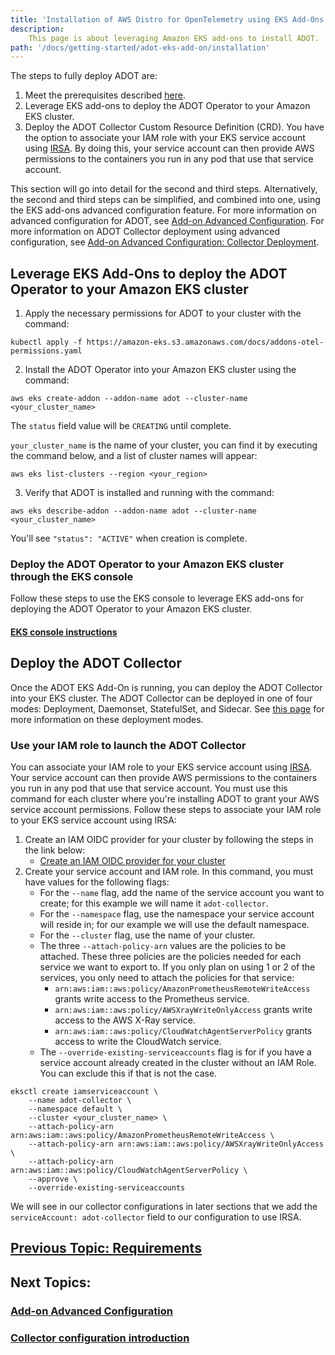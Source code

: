 ```yaml
---
title: 'Installation of AWS Distro for OpenTelemetry using EKS Add-Ons'
description:
    This page is about leveraging Amazon EKS add-ons to install ADOT.
path: '/docs/getting-started/adot-eks-add-on/installation'
---
```


The steps to fully deploy ADOT are:

1. Meet the prerequisites described [here](/docs/getting-started-adot-eks-add-on/requirements).
2. Leverage EKS add-ons to deploy the ADOT Operator to your Amazon EKS cluster.
3. Deploy the ADOT Collector Custom Resource Definition (CRD). You have the option to associate your IAM role with your EKS service account using [IRSA](https://docs.aws.amazon.com/emr/latest/EMR-on-EKS-DevelopmentGuide/setting-up-enable-IAM.html). By doing this, your service account can then provide AWS permissions to the containers you run in any pod that use that service account.

This section will go into detail for the second and third steps. Alternatively, the second and third steps can be simplified, and combined into one, using the EKS add-ons advanced configuration feature. For more information on advanced configuration for ADOT, see [Add-on Advanced Configuration](/docs/getting-started/adot-eks-add-on/add-on-configuration). For more information on ADOT Collector deployment using advanced configuration, see [Add-on Advanced Configuration: Collector Deployment](/docs/getting-started/adot-eks-add-on/add-on-configuration-collector-deployment).

## Leverage EKS Add-Ons to deploy the ADOT Operator to your Amazon EKS cluster

1. Apply the necessary permissions for ADOT to your cluster with the command:
```console
kubectl apply -f https://amazon-eks.s3.amazonaws.com/docs/addons-otel-permissions.yaml
```

2. Install the ADOT Operator into your Amazon EKS cluster using the command:
```console
aws eks create-addon --addon-name adot --cluster-name <your_cluster_name>
```

The `status` field value will be `CREATING` until complete.

`your_cluster_name` is the name of your cluster, you can find it by executing the command below, and a list of cluster names will appear:
```console
aws eks list-clusters --region <your_region>
```

3. Verify that ADOT is installed and running with the command:
```console
aws eks describe-addon --addon-name adot --cluster-name <your_cluster_name>
```

You'll see `"status": "ACTIVE"` when creation is complete.

### Deploy the ADOT Operator to your Amazon EKS cluster through the EKS console

Follow these steps to use the EKS console to leverage EKS add-ons for deploying the ADOT Operator to your Amazon EKS cluster.

#### [EKS console instructions](https://docs.aws.amazon.com/eks/latest/userguide/adot-manage.html#adot-install)

## Deploy the ADOT Collector

Once the ADOT EKS Add-On is running, you can deploy the ADOT Collector into your EKS cluster. The ADOT Collector can be deployed in one of four modes: Deployment, Daemonset, StatefulSet, and Sidecar. See [this page](https://aws-otel.github.io/docs/getting-started/operator#step-2-install-adot-collector-as-kubernetes-custom-resource-to-your-eks-cluster) for more information on these deployment modes.

### Use your IAM role to launch the ADOT Collector
You can associate your IAM role to your EKS service account using [IRSA](https://docs.aws.amazon.com/emr/latest/EMR-on-EKS-DevelopmentGuide/setting-up-enable-IAM.html). Your service account can then provide AWS permissions to the containers you run in any pod that use that service account. You must use this command for each cluster where you're installing ADOT to grant your AWS service account permissions.
Follow these steps to associate your IAM role to your EKS service account using IRSA:

1. Create an IAM OIDC provider for your cluster by following the steps in the link below:
    * [Create an IAM OIDC provider for your cluster](https://docs.aws.amazon.com/eks/latest/userguide/enable-iam-roles-for-service-accounts.html)
2. Create your service account and IAM role. In this command, you must have values for the following flags:
    * For the `--name` flag, add the name of the service account you want to create; for this example we will name it `adot-collector`.
    * For the `--namespace` flag, use the namespace your service account will reside in; for our example we will use the default namespace.
    * For the `--cluster` flag, use the name of your cluster.
    * The three `--attach-policy-arn` values are the policies to be attached. These three policies are the policies needed for each service we want to export to. If you only plan on using 1 or 2 of the services, you only need to attach the policies for that service:
        * `arn:aws:iam::aws:policy/AmazonPrometheusRemoteWriteAccess` grants write access to the Prometheus service.
        * `arn:aws:iam::aws:policy/AWSXrayWriteOnlyAccess` grants write access to the AWS X-Ray service.
        * `arn:aws:iam::aws:policy/CloudWatchAgentServerPolicy` grants access to write the CloudWatch service.
    * The `--override-existing-serviceaccounts` flag is for if you have a service account already created in the cluster without an IAM Role. You can exclude this if that is not the case.

```console
eksctl create iamserviceaccount \
    --name adot-collector \
    --namespace default \
    --cluster <your_cluster_name> \
    --attach-policy-arn arn:aws:iam::aws:policy/AmazonPrometheusRemoteWriteAccess \
    --attach-policy-arn arn:aws:iam::aws:policy/AWSXrayWriteOnlyAccess \
    --attach-policy-arn arn:aws:iam::aws:policy/CloudWatchAgentServerPolicy \
    --approve \
    --override-existing-serviceaccounts
```

We will see in our collector configurations in later sections that we add the `serviceAccount: adot-collector` field to our configuration to use IRSA.

## [Previous Topic: Requirements](/docs/getting-started/adot-eks-add-on/requirements)

## Next Topics:

### [Add-on Advanced Configuration](/docs/getting-started/adot-eks-add-on/add-on-configuration)

### [Collector configuration introduction](/docs/getting-started/adot-eks-add-on/config-intro)
